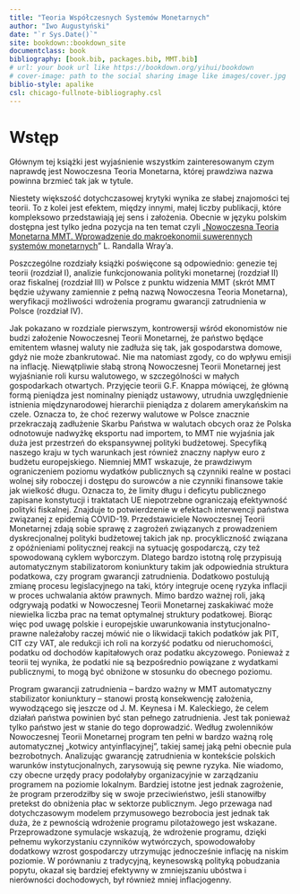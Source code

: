 ```yaml
---
title: "Teoria Współczesnych Systemów Monetarnych"
author: "Iwo Augustyński"
date: "`r Sys.Date()`"
site: bookdown::bookdown_site
documentclass: book
bibliography: [book.bib, packages.bib, MMT.bib]
# url: your book url like https://bookdown.org/yihui/bookdown
# cover-image: path to the social sharing image like images/cover.jpg
biblio-style: apalike
csl: chicago-fullnote-bibliography.csl
---
```


# Wstęp

Głównym tej książki jest wyjaśnienie wszystkim zainteresowanym czym naprawdę jest Nowoczesna Teoria Monetarna, której prawdziwa nazwa powinna brzmieć tak jak w tytule.

Niestety większość dotychczasowej krytyki wynika ze słabej znajomości tej teorii.
To z kolei jest efektem, między innymi, małej liczby publikacji, które kompleksowo przedstawiają jej sens i założenia.
Obecnie w języku polskim dostępna jest tylko jedna pozycja na ten temat czyli „[Nowoczesna Teoria Monetarna MMT. Wprowadzenie do makroekonomii suwerennych systemów monetarnych](https://heterodox.pl/sklep/)" L. Randalla Wray'a.

Poszczególne rozdziały książki poświęcone są odpowiednio: genezie tej teorii (rozdział I), analizie funkcjonowania polityki monetarnej (rozdział II) oraz fiskalnej (rozdział III) w Polsce z punktu widzenia MMT (skrót MMT będzie używany zamiennie z pełną nazwą Nowoczesna Teoria Monetarna), weryfikacji możliwości wdrożenia programu gwarancji zatrudnienia w Polsce (rozdział IV).

Jak pokazano w rozdziale pierwszym, kontrowersji wśród ekonomistów nie budzi założenie Nowoczesnej Teorii Monetarnej, że państwo będące emitentem własnej waluty nie zadłuża się tak, jak gospodarstwa domowe, gdyż nie może zbankrutować.
Nie ma natomiast zgody, co do wpływu emisji na inflację.
Niewątpliwie słabą stroną Nowoczesnej Teorii Monetarnej jest wyjaśnianie roli kursu walutowego, w szczególności w małych gospodarkach otwartych.
Przyjęcie teorii G.F.
Knappa mówiącej, że główną formą pieniądza jest nominalny pieniądz ustawowy, utrudnia uwzględnienie istnienia międzynarodowej hierarchii pieniądza z dolarem amerykańskim na czele.
Oznacza to, że choć rezerwy walutowe w Polsce znacznie przekraczają zadłużenie Skarbu Państwa w walutach obcych oraz że Polska odnotowuje nadwyżkę eksportu nad importem, to MMT nie wyjaśnia jak duża jest przestrzeń do ekspansywnej polityki budżetowej.
Specyfiką naszego kraju w tych warunkach jest również znaczny napływ euro z budżetu europejskiego.
Niemniej MMT wskazuje, że prawdziwym ograniczeniem poziomu wydatków publicznych są czynniki realne w postaci wolnej siły roboczej i dostępu do surowców a nie czynniki finansowe takie jak wielkość długu.
Oznacza to, że limity długu i deficytu publicznego zapisane konstytucji i traktatach UE niepotrzebne ograniczają efektywność polityki fiskalnej.
Znajduje to potwierdzenie w efektach interwencji państwa związanej z epidemią COVID-19.
Przedstawiciele Nowoczesnej Teorii Monetarnej zdają sobie sprawę z zagrożeń związanych z prowadzeniem dyskrecjonalnej polityki budżetowej takich jak np.
procykliczność związana z opóźnieniami politycznej reakcji na sytuację gospodarczą, czy też spowodowaną cyklem wyborczym.
Dlatego bardzo istotną rolę przypisują automatycznym stabilizatorom koniunktury takim jak odpowiednia struktura podatkowa, czy program gwarancji zatrudnienia.
Dodatkowo postulują zmianę procesu legislacyjnego na taki, który integruje ocenę ryzyka inflacji w proces uchwalania aktów prawnych.
Mimo bardzo ważnej roli, jaką odgrywają podatki w Nowoczesnej Teorii Monetarnej zaskakiwać może niewielka liczba prac na temat optymalnej struktury podatkowej.
Biorąc więc pod uwagę polskie i europejskie uwarunkowania instytucjonalno-prawne należałoby raczej mówić nie o likwidacji takich podatków jak PIT, CIT czy VAT, ale redukcji ich roli na korzyść podatku od nieruchomości, podatku od dochodów kapitałowych oraz podatku akcyzowego.
Ponieważ z teorii tej wynika, że podatki nie są bezpośrednio powiązane z wydatkami publicznymi, to mogą być obniżone w stosunku do obecnego poziomu.

Program gwarancji zatrudnienia -- bardzo ważny w MMT automatyczny stabilizator koniunktury -- stanowi prostą konsekwencję założenia, wywodzącego się jeszcze od J.
M. Keynesa i M.
Kaleckiego, że celem działań państwa powinien być stan pełnego zatrudnienia.
Jest tak ponieważ tylko państwo jest w stanie do tego doprowadzić.
Według zwolenników Nowoczesnej Teorii Monetarnej program ten pełni w bardzo ważną rolę automatycznej „kotwicy antyinflacyjnej", takiej samej jaką pełni obecnie pula bezrobotnych. Analizując gwarancję zatrudnienia w kontekście polskich warunków instytucjonalnych, zarysowują się pewne ryzyka. Nie wiadomo, czy obecne urzędy pracy podołałyby organizacyjnie w zarządzaniu programem na poziomie lokalnym. Bardziej istotne jest jednak zagrożenie, że program przerodziłby się w swoje przeciwieństwo, jeśli stanowiłby pretekst do obniżenia płac w sektorze publicznym. Jego przewaga nad dotychczasowym modelem przymusowego bezrobocia jest jednak tak duża, że z pewnością wdrożenie programu pilotażowego jest wskazane. Przeprowadzone symulacje wskazują, że wdrożenie programu, dzięki pełnemu wykorzystaniu czynników wytwórczych, spowodowałoby dodatkowy wzrost gospodarczy utrzymując jednocześnie inflację na niskim poziomie. W porównaniu z tradycyjną, keynesowską polityką pobudzania popytu, okazał się bardziej efektywny w zmniejszaniu ubóstwa i nierówności dochodowych, był również mniej inflacjogenny.
